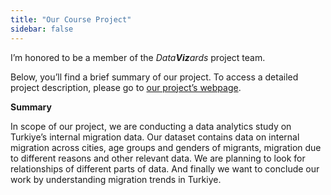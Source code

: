 ```yaml
---
title: "Our Course Project"
sidebar: false 
---
```


I'm honored to be a member of the *Data**Viz**ards* project team.

Below, you'll find a brief summary of our project. To access a detailed project description, please go to [our project's webpage](https://emu-hacettepe-analytics.github.io/emu430-fall2023-team-data_vizards/).

**Summary**

In scope of our project, we are conducting a data analytics study on Turkiye's internal migration data. Our dataset contains data on internal migration across cities, age groups and genders of migrants, migration due to different reasons and other relevant data. We are planning to look for relationships of different parts of data. And finally we want to conclude our work by understanding migration trends in Turkiye.
